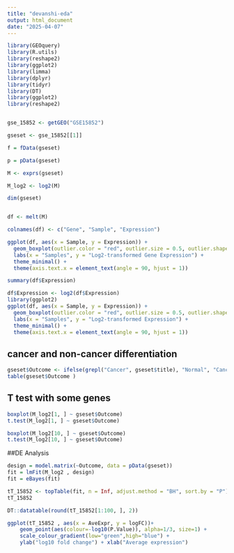 ```yaml
---
title: "devanshi-eda"
output: html_document
date: "2025-04-07"
---
```


```r
library(GEOquery) 
library(R.utils)
library(reshape2)
library(ggplot2)
library(limma)
library(dplyr)
library(tidyr)
library(DT)
library(ggplot2)
library(reshape2)


gse_15852 <- getGEO("GSE15852")
```

```r
gseset <- gse_15852[[1]]

f = fData(gseset)

p = pData(gseset)

M <- exprs(gseset)

M_log2 <- log2(M)

dim(gseset)


df <- melt(M)  

colnames(df) <- c("Gene", "Sample", "Expression")

ggplot(df, aes(x = Sample, y = Expression)) +
  geom_boxplot(outlier.color = "red", outlier.size = 0.5, outlier.shape = 16) +
  labs(x = "Samples", y = "Log2-transformed Gene Expression") +
  theme_minimal() +
  theme(axis.text.x = element_text(angle = 90, hjust = 1))

summary(df$Expression)

df$Expression <- log2(df$Expression)
library(ggplot2)
ggplot(df, aes(x = Sample, y = Expression)) +
  geom_boxplot(outlier.color = "red", outlier.size = 0.5, outlier.shape = 16) +
  labs(x = "Samples", y = "Log2-transformed Expression") +
  theme_minimal() +
  theme(axis.text.x = element_text(angle = 90, hjust = 1))

```

## cancer and non-cancer differentiation
```r
gseset$Outcome <- ifelse(grepl("Cancer", gseset$title), "Normal", "Cancer")
table(gseset$Outcome )
```

## T test with some genes
```r
boxplot(M_log2[1, ] ~ gseset$Outcome)
t.test(M_log2[1, ] ~ gseset$Outcome)
```
```r
boxplot(M_log2[10, ] ~ gseset$Outcome)
t.test(M_log2[10, ] ~ gseset$Outcome)
```

##DE Analysis
```r
design = model.matrix(~Outcome, data = pData(gseset))
fit = lmFit(M_log2 , design)
fit = eBayes(fit)

tT_15852 <- topTable(fit, n = Inf, adjust.method = "BH", sort.by = "P") 
tT_15852

DT::datatable(round(tT_15852[1:100, ], 2))

ggplot(tT_15852 , aes(x = AveExpr, y = logFC))+
    geom_point(aes(colour=-log10(P.Value)), alpha=1/3, size=1) +
    scale_colour_gradient(low="green",high="blue") +
    ylab("log10 fold change") + xlab("Average expression")
```